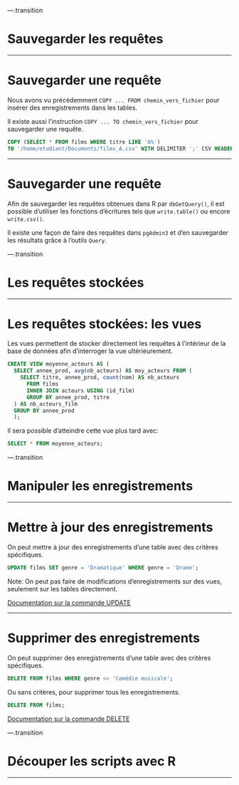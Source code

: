 
---.transition

# Sauvegarder les requêtes

---

# Sauvegarder une requête

Nous avons vu précédemment `COPY ... FROM chemin_vers_fichier` pour insérer des enregistrements dans les tables.

Il existe aussi l'instruction `COPY ... TO chemin_vers_fichier` pour sauvegarder une requête.

```sql
COPY (SELECT * FROM films WHERE titre LIKE 'A%')
TO '/home/etudiant/Documents/films_A.csv' WITH DELIMITER ';' CSV HEADER;
```

---

# Sauvegarder une requête

Afin de sauvegarder les requêtes obtenues dans R par `dbGetQuery()`, il est possible d'utiliser les fonctions d'écritures tels que `write.table()` ou encore `write.csv()`.

Il existe une façon de faire des requêtes dans `pgAdmin3` et d'en sauvegarder les résultats grâce à l'outils `Query`.

---.transition

# Les requêtes stockées

---

# Les requêtes stockées: les vues

Les vues permettent de stocker directement les requêtes à l'intérieur de la base de données afin d'interroger la vue ultérieurement.

```sql
CREATE VIEW moyenne_acteurs AS (
  SELECT annee_prod, avg(nb_acteurs) AS moy_acteurs FROM (
    SELECT titre, annee_prod, count(nom) AS nb_acteurs
      FROM films
      INNER JOIN acteurs USING (id_film)
      GROUP BY annee_prod, titre
  ) AS nb_acteurs_film
  GROUP BY annee_prod
  );
```

Il sera possible d'atteindre cette vue plus tard avec:

```sql
SELECT * FROM moyenne_acteurs;
```

---.transition

# Manipuler les enregistrements

---

# Mettre à jour des enregistrements

On peut mettre à jour des enregistrements d'une table avec des critères spécifiques.

```sql
UPDATE films SET genre = 'Dramatique' WHERE genre = 'Drame';
```

Note: On peut pas faire de modifications d'enregistrements sur des vues, seulement sur les tables directement.

[Documentation sur la commande UPDATE](http://docs.postgresqlfr.org/8.3/sql-update.html)


---

# Supprimer des enregistrements  

On peut supprimer des enregistrements d'une table avec des critères spécifiques.

```sql
DELETE FROM films WHERE genre <> 'Comédie musicale';
```

Ou sans critères, pour supprimer tous les enregistrements.

```sql
DELETE FROM films;
```

[Documentation sur la commande DELETE](http://docs.postgresqlfr.org/8.3/sql-delete.html)


---.transition

# Découper les scripts avec R

---
